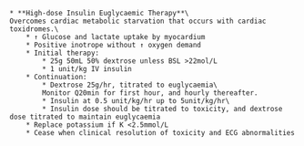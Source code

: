 	* **High-dose Insulin Euglycaemic Therapy**\
	Overcomes cardiac metabolic starvation that occurs with cardiac toxidromes.\
		* ↑ Glucose and lactate uptake by myocardium
		* Positive inotrope without ↑ oxygen demand
		* Initial therapy:
			* 25g 50mL 50% dextrose unless BSL >22mol/L
			* 1 unit/kg IV insulin
		* Continuation:
			* Dextrose 25g/hr, titrated to euglycaemia\
			Monitor Q20min for first hour, and hourly thereafter.
			* Insulin at 0.5 unit/kg/hr up to 5unit/kg/hr\
			* Insulin dose should be titrated to toxicity, and dextrose dose titrated to maintain euglycaemia
		* Replace potassium if K <2.5mmol/L
		* Cease when clinical resolution of toxicity and ECG abnormalities